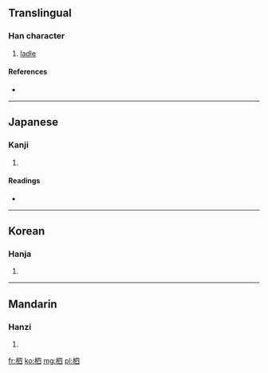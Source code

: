 ==Translingual==

===Han character===
{{Han char|rn=75|rad=木|as=05|sn=9|four=5690<sub>0</sub>|canj=木田金 (DWC)}}

# [[ladle]]

====References====
* {{Han ref|kx=0521.080|dkj=14666|dj=0909.050|hdz=21184.040|uh=67F6|ud=26614|bh=CF4E|bd=53070}}

----

==Japanese==

===Kanji===
{{ja-kanji|grade=|rs=木05}}

# {{defn|lang=ja|sort=木05}}

====Readings====
* {{ja-readings|on=[[し]] (shi)|kun=[[さじ]] (saji)}}

----

==Korean==

===Hanja===
{{ko-hanja|hangeul=사|eumhun=|rv=sa|mr=sa|y=sa}}

# {{defn|lang=ko|sort=木05}}

----

==Mandarin==

===Hanzi===
{{cmn-hanzi|pin=[[sì]] ([[si4]]), [[zhā]] ([[zha1]])|wg=ssu<sup>4</sup>, cha<sup>1</sup>}}

# {{defn|lang=cmn|sort=木05}}

[[fr:柶]]
[[ko:柶]]
[[mg:柶]]
[[pl:柶]]